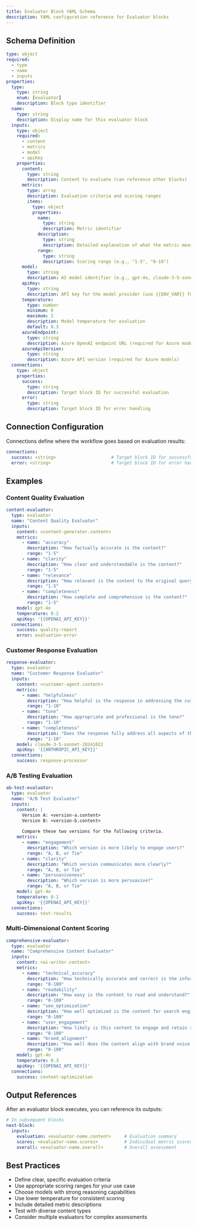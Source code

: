 ```yaml
---
title: Evaluator Block YAML Schema
description: YAML configuration reference for Evaluator blocks
---
```


## Schema Definition

```yaml
type: object
required:
  - type
  - name
  - inputs
properties:
  type:
    type: string
    enum: [evaluator]
    description: Block type identifier
  name:
    type: string
    description: Display name for this evaluator block
  inputs:
    type: object
    required:
      - content
      - metrics
      - model
      - apiKey
    properties:
      content:
        type: string
        description: Content to evaluate (can reference other blocks)
      metrics:
        type: array
        description: Evaluation criteria and scoring ranges
        items:
          type: object
          properties:
            name:
              type: string
              description: Metric identifier
            description:
              type: string
              description: Detailed explanation of what the metric measures
            range:
              type: string
              description: Scoring range (e.g., "1-5", "0-10")
      model:
        type: string
        description: AI model identifier (e.g., gpt-4o, claude-3-5-sonnet-20241022)
      apiKey:
        type: string
        description: API key for the model provider (use {{ENV_VAR}} format)
      temperature:
        type: number
        minimum: 0
        maximum: 2
        description: Model temperature for evaluation
        default: 0.3
      azureEndpoint:
        type: string
        description: Azure OpenAI endpoint URL (required for Azure models)
      azureApiVersion:
        type: string
        description: Azure API version (required for Azure models)
  connections:
    type: object
    properties:
      success:
        type: string
        description: Target block ID for successful evaluation
      error:
        type: string
        description: Target block ID for error handling
```

## Connection Configuration

Connections define where the workflow goes based on evaluation results:

```yaml
connections:
  success: <string>                     # Target block ID for successful evaluation
  error: <string>                       # Target block ID for error handling (optional)
```

## Examples

### Content Quality Evaluation

```yaml
content-evaluator:
  type: evaluator
  name: "Content Quality Evaluator"
  inputs:
    content: <content-generator.content>
    metrics:
      - name: "accuracy"
        description: "How factually accurate is the content?"
        range: "1-5"
      - name: "clarity"
        description: "How clear and understandable is the content?"
        range: "1-5"
      - name: "relevance"
        description: "How relevant is the content to the original query?"
        range: "1-5"
      - name: "completeness"
        description: "How complete and comprehensive is the content?"
        range: "1-5"
    model: gpt-4o
    temperature: 0.2
    apiKey: '{{OPENAI_API_KEY}}'
  connections:
    success: quality-report
    error: evaluation-error
```

### Customer Response Evaluation

```yaml
response-evaluator:
  type: evaluator
  name: "Customer Response Evaluator"
  inputs:
    content: <customer-agent.content>
    metrics:
      - name: "helpfulness"
        description: "How helpful is the response in addressing the customer's needs?"
        range: "1-10"
      - name: "tone"
        description: "How appropriate and professional is the tone?"
        range: "1-10"
      - name: "completeness"
        description: "Does the response fully address all aspects of the inquiry?"
        range: "1-10"
    model: claude-3-5-sonnet-20241022
    apiKey: '{{ANTHROPIC_API_KEY}}'
  connections:
    success: response-processor
```

### A/B Testing Evaluation

```yaml
ab-test-evaluator:
  type: evaluator
  name: "A/B Test Evaluator"
  inputs:
    content: |
      Version A: <version-a.content>
      Version B: <version-b.content>
      
      Compare these two versions for the following criteria.
    metrics:
      - name: "engagement"
        description: "Which version is more likely to engage users?"
        range: "A, B, or Tie"
      - name: "clarity"
        description: "Which version communicates more clearly?"
        range: "A, B, or Tie"
      - name: "persuasiveness"
        description: "Which version is more persuasive?"
        range: "A, B, or Tie"
    model: gpt-4o
    temperature: 0.1
    apiKey: '{{OPENAI_API_KEY}}'
  connections:
    success: test-results
```

### Multi-Dimensional Content Scoring

```yaml
comprehensive-evaluator:
  type: evaluator
  name: "Comprehensive Content Evaluator"
  inputs:
    content: <ai-writer.content>
    metrics:
      - name: "technical_accuracy"
        description: "How technically accurate and correct is the information?"
        range: "0-100"
      - name: "readability"
        description: "How easy is the content to read and understand?"
        range: "0-100"
      - name: "seo_optimization"
        description: "How well optimized is the content for search engines?"
        range: "0-100"
      - name: "user_engagement"
        description: "How likely is this content to engage and retain readers?"
        range: "0-100"
      - name: "brand_alignment"
        description: "How well does the content align with brand voice and values?"
        range: "0-100"
    model: gpt-4o
    temperature: 0.3
    apiKey: '{{OPENAI_API_KEY}}'
  connections:
    success: content-optimization
```

## Output References

After an evaluator block executes, you can reference its outputs:

```yaml
# In subsequent blocks
next-block:
  inputs:
    evaluation: <evaluator-name.content>     # Evaluation summary
    scores: <evaluator-name.scores>          # Individual metric scores
    overall: <evaluator-name.overall>        # Overall assessment
```

## Best Practices

- Define clear, specific evaluation criteria
- Use appropriate scoring ranges for your use case
- Choose models with strong reasoning capabilities
- Use lower temperature for consistent scoring
- Include detailed metric descriptions
- Test with diverse content types
- Consider multiple evaluators for complex assessments 